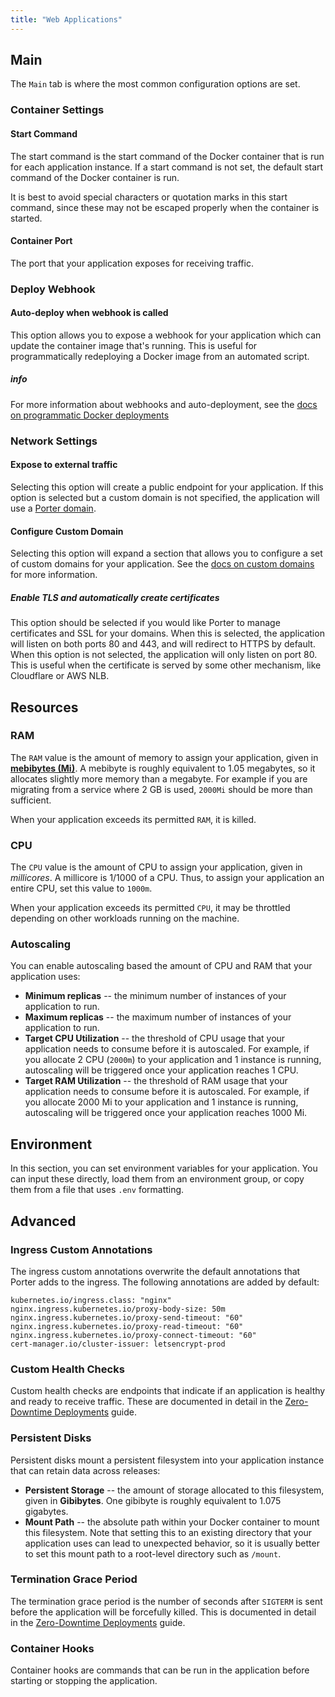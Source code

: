 ```yaml
---
title: "Web Applications"
---
```


## Main[](#main "Direct link to heading")

The `Main` tab is where the most common configuration options are set.

### Container Settings[](#container-settings "Direct link to heading")

#### Start Command[](#start-command "Direct link to heading")

The start command is the start command of the Docker container that is run for each application instance. If a start command is not set, the default start command of the Docker container is run.

It is best to avoid special characters or quotation marks in this start command, since these may not be escaped properly when the container is started.

#### Container Port[](#container-port "Direct link to heading")

The port that your application exposes for receiving traffic.

### Deploy Webhook[](#deploy-webhook "Direct link to heading")

#### Auto-deploy when webhook is called[](#auto-deploy-when-webhook-is-called "Direct link to heading")

This option allows you to expose a webhook for your application which can update the container image that's running. This is useful for programmatically redeploying a Docker image from an automated script.

##### info

For more information about webhooks and auto-deployment, see the [docs on programmatic Docker deployments](/deploying-applications/deploying-from-docker-registry/deploying#programmatic-updates)

### Network Settings[](#network-settings "Direct link to heading")

#### Expose to external traffic[](#expose-to-external-traffic "Direct link to heading")

Selecting this option will create a public endpoint for your application. If this option is selected but a custom domain is not specified, the application will use a [Porter domain](/deploying-applications/https-and-domains/porter-domains).

#### Configure Custom Domain[](#configure-custom-domain "Direct link to heading")

Selecting this option will expand a section that allows you to configure a set of custom domains for your application. See the [docs on custom domains](/deploying-applications/https-and-domains/custom-domains) for more information.

##### Enable TLS and automatically create certificates[](#enable-tls-and-automatically-create-certificates "Direct link to heading")

This option should be selected if you would like Porter to manage certificates and SSL for your domains. When this is selected, the application will listen on both ports 80 and 443, and will redirect to HTTPS by default. When this option is not selected, the application will only listen on port 80\. This is useful when the certificate is served by some other mechanism, like Cloudflare or AWS NLB.

## Resources[](#resources "Direct link to heading")

### RAM[](#ram "Direct link to heading")

The `RAM` value is the amount of memory to assign your application, given in [**mebibytes (Mi)**](https://simple.wikipedia.org/wiki/Mebibyte). A mebibyte is roughly equivalent to 1.05 megabytes, so it allocates slightly more memory than a megabyte. For example if you are migrating from a service where 2 GB is used, `2000Mi` should be more than sufficient.

When your application exceeds its permitted `RAM`, it is killed.

### CPU[](#cpu "Direct link to heading")

The `CPU` value is the amount of CPU to assign your application, given in _millicores_. A millicore is 1/1000 of a CPU. Thus, to assign your application an entire CPU, set this value to `1000m`.

When your application exceeds its permitted `CPU`, it may be throttled depending on other workloads running on the machine.

### Autoscaling[](#autoscaling "Direct link to heading")

You can enable autoscaling based the amount of CPU and RAM that your application uses:

* **Minimum replicas** \-- the minimum number of instances of your application to run.
* **Maximum replicas** \-- the maximum number of instances of your application to run.
* **Target CPU Utilization** \-- the threshold of CPU usage that your application needs to consume before it is autoscaled. For example, if you allocate 2 CPU (`2000m`) to your application and 1 instance is running, autoscaling will be triggered once your application reaches 1 CPU.
* **Target RAM Utilization** \-- the threshold of RAM usage that your application needs to consume before it is autoscaled. For example, if you allocate 2000 Mi to your application and 1 instance is running, autoscaling will be triggered once your application reaches 1000 Mi.

## Environment[](#environment "Direct link to heading")

In this section, you can set environment variables for your application. You can input these directly, load them from an environment group, or copy them from a file that uses `.env` formatting.

## Advanced[](#advanced "Direct link to heading")

### Ingress Custom Annotations[](#ingress-custom-annotations "Direct link to heading")

The ingress custom annotations overwrite the default annotations that Porter adds to the ingress. The following annotations are added by default:

```
kubernetes.io/ingress.class: "nginx"
nginx.ingress.kubernetes.io/proxy-body-size: 50m
nginx.ingress.kubernetes.io/proxy-send-timeout: "60"
nginx.ingress.kubernetes.io/proxy-read-timeout: "60"
nginx.ingress.kubernetes.io/proxy-connect-timeout: "60"
cert-manager.io/cluster-issuer: letsencrypt-prod

```

### Custom Health Checks[](#custom-health-checks "Direct link to heading")

Custom health checks are endpoints that indicate if an application is healthy and ready to receive traffic. These are documented in detail in the [Zero-Downtime Deployments](/deploying-applications/zero-downtime-deployments) guide.

### Persistent Disks[](#persistent-disks "Direct link to heading")

Persistent disks mount a persistent filesystem into your application instance that can retain data across releases:

* **Persistent Storage** \-- the amount of storage allocated to this filesystem, given in **Gibibytes**. One gibibyte is roughly equivalent to 1.075 gigabytes.
* **Mount Path** \-- the absolute path within your Docker container to mount this filesystem. Note that setting this to an existing directory that your application uses can lead to unexpected behavior, so it is usually better to set this mount path to a root-level directory such as `/mount`.

### Termination Grace Period[](#termination-grace-period "Direct link to heading")

The termination grace period is the number of seconds after `SIGTERM` is sent before the application will be forcefully killed. This is documented in detail in the [Zero-Downtime Deployments](/deploying-applications/zero-downtime-deployments) guide.

### Container Hooks[](#container-hooks "Direct link to heading")

Container hooks are commands that can be run in the application before starting or stopping the application.